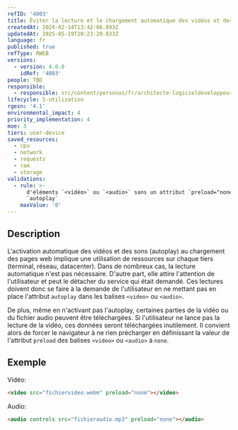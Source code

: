 ```yaml
---
refID: '4003'
title: Éviter la lecture et le chargement automatique des vidéos et des sons
createdAt: 2024-02-14T13:42:06.893Z
updatedAt: 2025-05-19T20:23:20.833Z
language: fr
published: true
refType: RWEB
versions:
  - version: 4.0.0
    idRef: '4003'
people: TBD
responsible:
  - responsible: src/content/personas/fr/architecte-logicieldeveloppeur.mdx
lifecycle: 5-utilization
rgesn: '4.1'
environmental_impact: 4
priority_implementation: 4
moe: 3
tiers: user-device
saved_resources:
  - cpu
  - network
  - requests
  - ram
  - storage
validations:
  - rule: >-
      d'éléments `<vidéo>` ou `<audio>` sans un attribut `preload="none"` ou
      `autoplay`
    maxValue: '0'
---
```


## Description

L'activation automatique des vidéos et des sons (autoplay) au chargement des pages web implique une utilisation de ressources sur chaque tiers (terminal, réseau, datacenter).
Dans de nombreux cas, la lecture automatique n'est pas nécessaire.
D'autre part, elle attire l'attention de l'utilisateur et peut le détacher du service qui était demandé.
Ces lectures doivent donc se faire à la demande de l'utilisateur en ne mettant pas en place l'attribut `autoplay` dans les balises `<video>` ou `<audio>`.

De plus, même en n'activant pas l'autoplay, certaines parties de la vidéo ou du fichier audio peuvent être téléchargées.
Si l'utilisateur ne lance pas la lecture de la vidéo, ces données seront téléchargées inutilement.
Il convient alors de forcer le navigateur à ne rien précharger en définissant la valeur de l'attribut `preload` des balises `<video>` ou `<audio>` à `none`.

## Exemple

Vidéo:

```html
<video src="fichiervideo.webm" preload="none"></video>
```

Audio:

```html
<audio controls src="fichieraudio.mp3" preload="none"></audio>
```
